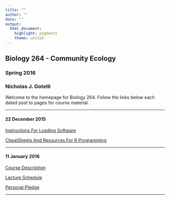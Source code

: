 ---
title: ""
author: ""
date: ""
output: 
  html_document: 
    highlight: pygments
    theme: united
---
## Biology 264 - Community Ecology
### Spring 2016
### Nicholas J. Gotelli
Welcome to the homepage for Biology 264. Follow the links below each dated post to pages for course material.

****

#### 22 December 2015
[Instructions For Loading Software](Dec22/SoftwareInstructions.html)

[CheatSheets And Resources For R Programming](Dec22/CheatSheets.html)

****

#### 11 January 2016
[Course Description](CourseMaterials/CourseDescription.pdf)

[Lecture Schedule](CourseMaterials/LectureSchedule.pdf)

[Personal Pledge](CourseMaterials/PersonalPledge.pdf)

****
